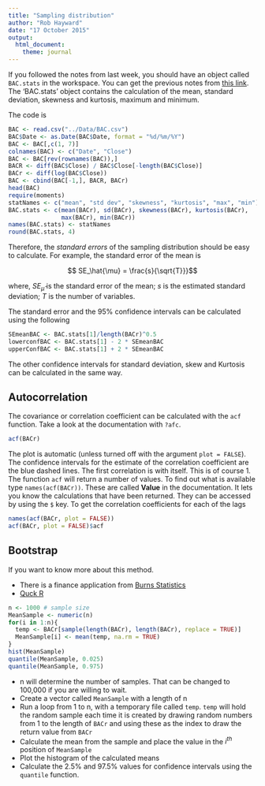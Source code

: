 ```yaml
---
title: "Sampling distribution"
author: "Rob Hayward"
date: "17 October 2015"
output: 
  html_document: 
    theme: journal
---
```


If you followed the notes from last week, you should have an object called `BAC.stats` in the workspace.  You can get the previous notes from [this link](http://rpubs.com/RobHayward/117025).  The 'BAC.stats' object contains the calculation of the mean, standard deviation, skewness and kurtosis, maximum and minimum.  

The code is 
```r
BAC <- read.csv("../Data/BAC.csv")
BAC$Date <- as.Date(BAC$Date, format = "%d/%m/%Y")
BAC <- BAC[,c(1, 7)]
colnames(BAC) <- c("Date", "Close")
BAC <- BAC[rev(rownames(BAC)),]
BACR <- diff(BAC$Close) / BAC$Close[-length(BAC$Close)] 
BACr <- diff(log(BAC$Close))
BAC <- cbind(BAC[-1,], BACR, BACr)
head(BAC)
require(moments)
statNames <- c("mean", "std dev", "skewness", "kurtosis", "max", "min")
BAC.stats <- c(mean(BACr), sd(BACr), skewness(BACr), kurtosis(BACr), 
               max(BACr), min(BACr))
names(BAC.stats) <- statNames
round(BAC.stats, 4)
```


Therefore, the *standard errors* of the sampling distribution should be easy to calculate.  For example, the standard error of the mean is 

$$ SE_\hat{\mu} = \frac{s}{\sqrt{T}}}$$

where, $SE_\hat{\mu}$ is the standard error of the mean; $s$ is the estimated standard deviation; $T$ is the number of variables. 

The standard error and the 95\% confidence intervals can be calculated using the following

```r
SEmeanBAC <- BAC.stats[1]/length(BACr)^0.5
lowerconfBAC <- BAC.stats[1] - 2 * SEmeanBAC
upperConfBAC <- BAC.stats[1] + 2 * SEmeanBAC
```

The other confidence intervals for standard deviation, skew and Kurtosis can be calculated in the same way. 

## Autocorrelation
The covariance or correlation coefficient can be calculated with the `acf` function.  Take a look at the documentation with `?afc`.  

```r
acf(BACr)
```

The plot is automatic (unless turned off with the argument `plot = FALSE`).  The confidence intervals for the estimate of the correlation coefficient are the blue dashed lines. The first correlation is with itself.  This is of course 1.  The function `acf` will return a number of values.  To find out what is available type `names(acf(BACr))`.  These are called **Value** in the documentation.  It lets you know the calculations that have been returned.  They can be accessed by using the `$` key.  To get the correlation coefficients for each of the lags
```r
names(acf(BACr, plot = FALSE))
acf(BACr, plot = FALSE)$acf
```

## Bootstrap
If you want to know more about this method.  

* There is a finance application from [Burns Statistics](http://www.burns-stat.com/documents/tutorials/the-statistical-bootstrap-and-other-resampling-methods-2/)
* [Quck R](http://www.statmethods.net/advstats/bootstrapping.html)

```r
n <- 1000 # sample size
MeanSample <- numeric(n)
for(i in 1:n){
  temp <- BACr[sample(length(BACr), length(BACr), replace = TRUE)]
  MeanSample[i] <- mean(temp, na.rm = TRUE)
}
hist(MeanSample)
quantile(MeanSample, 0.025)
quantile(MeanSample, 0.975)
```
* n will determine the number of samples.  That can be changed to 100,000 if you are willing to wait. 
* Create a vector called `MeanSample` with a length of n
* Run a loop from 1 to n, with a temporary file called `temp`.  `temp` will hold the random sample each time it is created by drawing random numbers from 1 to the length of `BACr` and using these as the index to draw the return value from `BACr`
* Calculate the mean from the sample and place the value in the $i^{th}$ position of `MeanSample`
* Plot the histogram of the calculated means
* Calculate the 2.5\% and 97.5\% values for confidence intervals using the `quantile` function. 